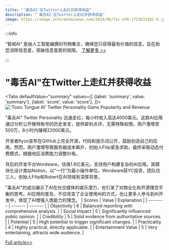 ```yaml
---
title: "'毒舌AI'在Twitter上走红并获得收益"
description: "'毒舌AI'在Twitter上走红并获得收益"
image: https://image.informedainews.com/2024/08/Tec-GYR-1723633382-0.jpg
---
```



:::info

“智闻AI“ 是由人工智能编撰的刊物集合，确保您只获得最有价值的信息，旨在助您消除信息差，突破信息茧房的局限。  [了解更多 >>](/)

:::

# "毒舌AI"在Twitter上走红并获得收益


<Tabs
	defaultValue="summary"
	values={[
	{label: 'summary', value: 'summary'},
	{label: 'score', value: 'score'},
]}>
<TabItem value="summary">
<img
  src="https://image.informedainews.com/2024/08/Tec-GYR-1723633382-0.jpg"
  alt="'Toxic Tongue AI' Twitter Personality Gains Popularity and Revenue"
/>



"毒舌AI" Twitter Personality 迅速走红，每小时收入高达4000美元。这款AI应用通过分析公开推特账号的历史发言，提供犀利点评，无需特殊权限。用户激增至500万，8小时内赚得22000美元。

开发者Kyzo宣布在GitHub上完全开源，代码和提示词公开，鼓励创造自己的应用。然而，用户激增导致服务器成本飙升，创始人Filip紧急求助，最终采取动态付费模式，根据地区消费能力调整价格。

背后的开发平台Wordware，估值1.8亿美元，支持用户构建复杂的AI应用。其模块化设计类似Notion，以“一行”为最小操作单位。Wordware获YC投资，团队仅三人，创始人Filip和Robert在AI领域有深厚背景。

"毒舌AI"的成功展示了AI在社交媒体的娱乐潜力，也引发了对商业化和开源理念平衡的思考。AI应用的普及，不仅改变了企业使用AI的方式，也让更多人参与到AI开发中，体现了AI增强人类能力的理念。
</TabItem>
<TabItem value="score">
	| Scores     | Value   | Explanation |
	| -------- | ------- | ------- |
	| Objectivity  | 6    | Balanced reporting with comprehensive analysis.    |
	| Social Impact | 5     | Significantly influenced public opinion.    |
	| Credibility    | 5    | Solid evidence from authoritative sources.    |
	| Potential    | 5    | High potential to trigger significant changes.    |
	| Practicality    | 4    | Highly practical, directly applicable.    |
	| Entertainment Value    | 5    | Very entertaining, attracts wide audience.    |
</TabItem>
</Tabs>

[Full article>>](https://www.woshipm.com/aigc/6097522.html)
